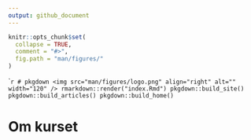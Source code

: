 ```yaml
---
output: github_document
---
```


<!-- README.md is generated from README.Rmd. Please edit that file -->

```r
knitr::opts_chunk$set(
  collapse = TRUE,
  comment = "#>",
  fig.path = "man/figures/"
)
```


```r
# pkgdown <img src="man/figures/logo.png" align="right" alt="" width="120" />
rmarkdown::render("index.Rmd")
pkgdown::build_site()
pkgdown::build_articles()
pkgdown::build_home()
``

# Om kurset


